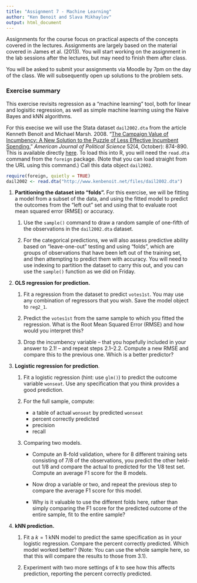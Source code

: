 ```yaml
---
title: "Assignment 7 - Machine Learning"
author: "Ken Benoit and Slava Mikhaylov"
output: html_document
---
```


Assignments for the course focus on practical aspects of the concepts covered in the lectures. Assignments are largely based on the material covered in James et al. (2013). You will start working on the assignment in the lab sessions after the lectures, but may need to finish them after class.

You will be asked to submit your assignments via Moodle by 7pm on the day of the class. We will subsequently open up solutions to the problem sets. 

### Exercise summary

This exercise revisits regression as a "machine learning" tool, both for linear and logisitic regression, as well as simple machine learning using the Naive Bayes and kNN algorithms.   

For this execise we will use the Stata dataset  `dail2002.dta` from the article Kenneth Benoit and Michael Marsh. 2008. "[The Campaign Value of Incumbency: A New Solution to the Puzzle of Less Effective Incumbent Spending.](http://www.kenbenoit.net/pdfs/ajps_348.pdf)" *American Journal of Political Science* 52(4, October): 874-890.  This is available directly  [here](http://www.kenbenoit.net/files/dail2002.dta).  To load this into R, you will need the `read.dta` command from the `foreign` package.  (Note that you can load straight from the URL using this command.)  Call this data object `dail2002`. 
```r
require(foreign, quietly = TRUE)
dail2002 <- read.dta("http://www.kenbenoit.net/files/dail2002.dta")
```
    
1.  **Partitioning the dataset into "folds".**  For this exercise, we will be fitting a model from 
    a subset of the data, and using the fitted model to predict the outcomes from the "left out" set 
    and using that to evaluate root mean squared error (RMSE) or accuracy.
    
    1. Use the `sample()` command to draw a random sample of one-fifth of the observations in the `dail2002.dta` dataset.
    
    2. For the categorical predictions, we will also assess predictive ability based on "leave-one-out" testing and using "folds", which are groups of observations that have been left out of the training set, and then attempting to predict them with accuracy.  You will need to use indexing to partition the dataset to carry this out, and you can use the `sample()` function as we did on Friday.

2.  **OLS regression for prediction.**

    1.  Fit a regression from the dataset to predict `votes1st`.  You may use any combination of
        regressors that you wish.  Save the model object to `reg2_1`.
        
    2.  Predict the `votes1st` from the same sample to which you fitted the regression.  What is the 
        Root Mean Squared Error (RMSE) and how would you interpret this?
        
    3.  Drop the incumbency variable -- that you hopefully included in your answer to 2.1! -- and
        repeat steps 2.1--2.2.  Compute a new RMSE and compare this to the previous one.  Which
        is a better predictor?
        
3.  **Logistic regression for prediction**.

    1.  Fit a logistic regression (hint: use `glm()`) to predict the outcome variable `wonseat`.  Use 
        any specification that you think provides a good prediction.
    
    2.  For the full sample, compute:
        
        *  a table of actual `wonseat` by predicted `wonseat`
        *  percent correctly predicted
        *  precision
        *  recall
    
    3.  Comparing two models.
    
        *  Compute an 8-fold validation, where for 8 different training sets consisting of 7/8 of the observations, you predict the other held-out 1/8 and compare the actual to predicted for the 1/8 test set.  Compute an average F1 score for the 8 models.
        
        *  Now drop a variable or two, and repeat the previous step to compare the average F1 score for this model.
        
        *  Why is it valuable to use the different folds here, rather than simply comparing the F1 score for the predicted outcome of the entire sample, fit to the entire sample?
    
    
4.  **kNN prediction.**

    1.  Fit a $k=1$ kNN model to predict the same specification as in your logistic regression.  Compare the 
        percent correctly predicted.  Which model worked better?  (Note: You can use the whole sample here, so that this will compare the results to those from 3.1).
        
    2.  Experiment with two more settings of $k$ to see how this affects prediction, reporting the percent
        correctly predicted.

